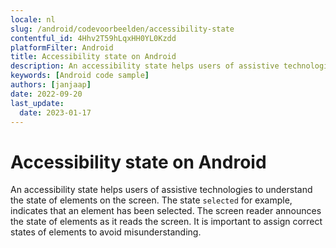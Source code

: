 ```yaml
---
locale: nl
slug: /android/codevoorbeelden/accessibility-state
contentful_id: 4Hhv2T59hLqxHH0YL0Kzdd
platformFilter: Android
title: Accessibility state on Android
description: An accessibility state helps users of assistive technologies to understand the state of elements on the screen.
keywords: [Android code sample]
authors: [janjaap]
date: 2022-09-20
last_update:
  date: 2023-01-17
---
```


# Accessibility state on Android

An accessibility state helps users of assistive technologies to understand the state of elements on the screen. The state `selected` for example, indicates that an element has been selected. The screen reader announces the state of elements as it reads the screen. It is important to assign correct states of elements to avoid misunderstanding.

<CodeSample id="accessibility-state" locale="nl" platform="android"/>
